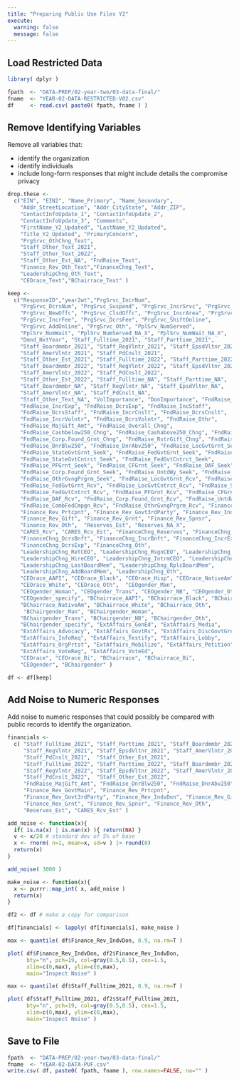```yaml
---
title: "Preparing Public Use Files Y2"
execute:
  warning: false
  message: false
---
```




## Load Restricted Data

```r
library( dplyr )

fpath  <- "DATA-PREP/02-year-two/03-data-final/"
fname  <- "YEAR-02-DATA-RESTRICTED-V02.csv"
df     <- read.csv( paste0( fpath, fname ) )
```



## Remove Identifying Variables

Remove all variables that: 

* identify the organization 
* identify individuals 
* include long-form responses that might include details the compromise privacy 

```r

drop.these <- 
  c("EIN", "EIN2", "Name_Primary", "Name_Secondary", 
    "Addr_StreetLocation", "Addr_CityState", "Addr_ZIP", 
    "ContactInfoUpdate_1", "ContactInfoUpdate_2", 
    "ContactInfoUpdate_3", "Comments", 
    "FirstName_Y2_Updated", "LastName_Y2_Updated", 
    "Title_Y2_Updated", "PrimaryConcern",
    "PrgSrvc_OthChng_Text",
    "Staff_Other_Text_2021",
    "Staff_Other_Text_2022",
    "Staff_Other_Est_NA", "FndRaise_Text", 
    "Finance_Rev_Oth_Text","FinanceChng_Text",
    "LeadershipChng_Oth_Text", 
    "CEOrace_Text","BChairrace_Text" )

keep <- 
  c("ResponseID","year2wt","PrgSrvc_IncrNum", 
    "PrgSrvc_DcrsNum", "PrgSrvc_Suspend", "PrgSrvc_IncrSrvc", "PrgSrvc_DcrsSrvc", 
    "PrgSrvc_NewOffc", "PrgSrvc_ClsdOffc", "PrgSrvc_IncrArea", "PrgSrvc_DcrsArea", 
    "PrgSrvc_IncrFee", "PrgSrvc_DcrsFee", "PrgSrvc_ShiftOnline", 
    "PrgSrvc_AddOnline", "PrgSrvc_Oth", "PplSrv_NumServed", 
    "PplSrv_NumWait", "PplSrv_NumServed_NA_X", "PplSrv_NumWait_NA_X", 
    "Dmnd_NxtYear", "Staff_Fulltime_2021", "Staff_Parttime_2021", 
    "Staff_Boardmmbr_2021", "Staff_RegVlntr_2021", "Staff_EpsdVltnr_2021", 
    "Staff_AmerVlntr_2021", "Staff_PdCnslt_2021",  
    "Staff_Other_Est_2021", "Staff_Fulltime_2022", "Staff_Parttime_2022", 
    "Staff_Boardmmbr_2022", "Staff_RegVlntr_2022", "Staff_EpsdVltnr_2022", 
    "Staff_AmerVlntr_2022", "Staff_PdCnslt_2022",  
    "Staff_Other_Est_2022", "Staff_Fulltime_NA", "Staff_Parttime_NA", 
    "Staff_Boardmmbr_NA", "Staff_RegVlntr_NA", "Staff_EpsdVltnr_NA", 
    "Staff_AmerVlntr_NA", "Staff_PdCnslt_NA",  
    "Staff_Other_Text_NA", "VolImportance", "DonImportance", "FndRaise_DvlpVirtual", 
    "FndRaise_IncrExp", "FndRaise_DcrsExp", "FndRaise_IncStaff", 
    "FndRaise_DcrsStaff", "FndRaise_IncrCnslt", "FndRaise_DcrsCnslt", 
    "FndRaise_IncrVolntr", "FndRaise_DcrsVolntr", "FndRaise_Othr", 
    "FndRaise_MajGift_Amt", "FndRaise_Overall_Chng", 
    "FndRaise_Cashbelow250_Chng", "FndRaise_Cashabove250_Chng", "FndRaise_MajGift_Chng", 
    "FndRaise_Corp.Found_Grnt_Chng", "FndRaise_RstrGift_Chng", "FndRaise_UnrstrGift_Chng", 
    "FndRaise_DnrBlw250", "FndRaise_DnrAbv250", "FndRaise_LocGvtGrnt_Seek", 
    "FndRaise_StateGvtGrnt_Seek", "FndRaise_FedGvtGrnt_Seek", "FndRaise_LocGvtCntrct_Seek", 
    "FndRaise_StateGvtCntrct_Seek", "FndRaise_FedGvtCntrct_Seek", 
    "FndRaise_PFGrnt_Seek", "FndRaise_CFGrnt_Seek", "FndRaise_DAF_Seek", 
    "FndRaise_Corp.Found_Grnt_Seek", "FndRaise_UntdWy_Seek", "FndRaise_CombFedCmpgn_Seek", 
    "FndRaise_OthrGvngPrgrm_Seek", "FndRaise_LocGvtGrnt_Rcv", "FndRaise_StateGvtGrnt_Rcv", 
    "FndRaise_FedGvtGrnt_Rcv", "FndRaise_LocGvtCntrct_Rcv", "FndRaise_StateGvtCntrct_Rcv", 
    "FndRaise_FedGvtCntrct_Rcv", "FndRaise_PFGrnt_Rcv", "FndRaise_CFGrnt_Rcv", 
    "FndRaise_DAF_Rcv", "FndRaise_Corp.Found_Grnt_Rcv", "FndRaise_UntdWy_Rcv", 
    "FndRaise_CombFedCmpgn_Rcv", "FndRaise_OthrGvngPrgrm_Rcv", "Finance_Rev_GovtMain", 
    "Finance_Rev_Prtcpnt", "Finance_Rev_Govt3rdParty", "Finance_Rev_IndvDon", 
    "Finance_Rev_Gift", "Finance_Rev_Grnt", "Finance_Rev_Spnsr", 
    "Finance_Rev_Oth",  "Reserves_Est", "Reserves_NA_X", 
    "CARES_Rcv", "CARES_Rcv_Est", "FinanceChng_Reserves", "FinanceChng_Borrow", 
    "FinanceChng_DcrsBnft", "FinanceChng_IncrBnft", "FinanceChng_IncrExp", 
    "FinanceChng_DcrsExp", "FinanceChng_Oth",  
    "LeadershipChng_RetCEO", "LeadershipChng_RsgnCEO", "LeadershipChng_TrmnCEO", 
    "LeadershipChng_HireCEO", "LeadershipChng_IntrmCEO", "LeadershipChng_ChngBC", 
    "LeadershipChng_LostBoardMem", "LeadershipChng_RplcBoardMem", 
    "LeadershipChng_AddBoardMem", "LeadershipChng_Oth", 
    "CEOrace_AAPI", "CEOrace_Black", "CEOrace_Hisp", "CEOrace_NativeAm", 
    "CEOrace_White", "CEOrace_Oth",  "CEOgender_Man", 
    "CEOgender_Woman", "CEOgender_Trans", "CEOgender_NB", "CEOgender_Oth", 
    "CEOgender_specify", "BChairrace_AAPI", "BChairrace_Black", "BChairrace_Hisp", 
    "BChairrace_NativeAm", "BChairrace_White", "BChairrace_Oth", 
     "BChairgender_Man", "BChairgender_Woman",  
    "BChairgender_Trans", "BChairgender_NB", "BChairgender_Oth", 
    "BChairgender_specify", "ExtAffairs_GenEd", "ExtAffairs_Media", 
    "ExtAffairs_Advocacy", "ExtAffairs_GovtRs", "ExtAffairs_DiscGovtGrnt", 
    "ExtAffairs_InfoReq", "ExtAffairs_Testify", "ExtAffairs_Lobby", 
    "ExtAffairs_OrgPrtst", "ExtAffairs_Mobilize", "ExtAffairs_Petition", 
    "ExtAffairs_VoteReg", "ExtAffairs_VoteEd", 
    "CEOrace", "CEOrace_Bi", "BChairrace", "BChairrace_Bi",
    "CEOgender", "BChairgender" )

df <- df[keep]
```


## Add Noise to Numeric Responses  

Add noise to numeric responses that could possibly be compared with public records to identify the organization. 

```r

financials <- 
  c( "Staff_Fulltime_2021", "Staff_Parttime_2021", "Staff_Boardmmbr_2021", 
     "Staff_RegVlntr_2021", "Staff_EpsdVltnr_2021", "Staff_AmerVlntr_2021", 
     "Staff_PdCnslt_2021",  "Staff_Other_Est_2021", 
     "Staff_Fulltime_2022", "Staff_Parttime_2022", "Staff_Boardmmbr_2022", 
     "Staff_RegVlntr_2022", "Staff_EpsdVltnr_2022", "Staff_AmerVlntr_2022", 
     "Staff_PdCnslt_2022",  "Staff_Other_Est_2022",
     "FndRaise_MajGift_Amt", "FndRaise_DnrBlw250", "FndRaise_DnrAbv250",
     "Finance_Rev_GovtMain", "Finance_Rev_Prtcpnt", 
     "Finance_Rev_Govt3rdParty", "Finance_Rev_IndvDon", "Finance_Rev_Gift", 
     "Finance_Rev_Grnt", "Finance_Rev_Spnsr", "Finance_Rev_Oth",  
     "Reserves_Est", "CARES_Rcv_Est" ) 

add_noise <- function(x){ 
  if( is.na(x) | is.nan(x) ){ return(NA) }
  v <- x/20 # standard dev of 5% of base
  x <- rnorm( n=1, mean=x, sd=v ) |> round(0)
  return(x)
}

add_noise( 3000 )

make_noise <- function(x){
  x <- purrr::map_int( x, add_noise )
  return(x)
}

df2 <- df # make a copy for comparison 

df[financials] <- lapply( df[financials], make_noise ) 

max <- quantile( df$Finance_Rev_IndvDon, 0.9, na.rm=T )

plot( df$Finance_Rev_IndvDon, df2$Finance_Rev_IndvDon, 
      bty="n", pch=19, col=gray(0.5,0.5), cex=1.5,
      xlim=c(0,max), ylim=c(0,max), 
      main="Inspect Noise" )

max <- quantile( df$Staff_Fulltime_2021, 0.9, na.rm=T )

plot( df$Staff_Fulltime_2021, df2$Staff_Fulltime_2021, 
      bty="n", pch=19, col=gray(0.5,0.5), cex=1.5, 
      xlim=c(0,max), ylim=c(0,max),
      main="Inspect Noise" )
```

## Save to File 


```r
fpath  <- "DATA-PREP/02-year-two/03-data-final/"
fname  <- "YEAR-02-DATA-PUF.csv"
write.csv( df, paste0( fpath, fname ), row.names=FALSE, na="" )
```

